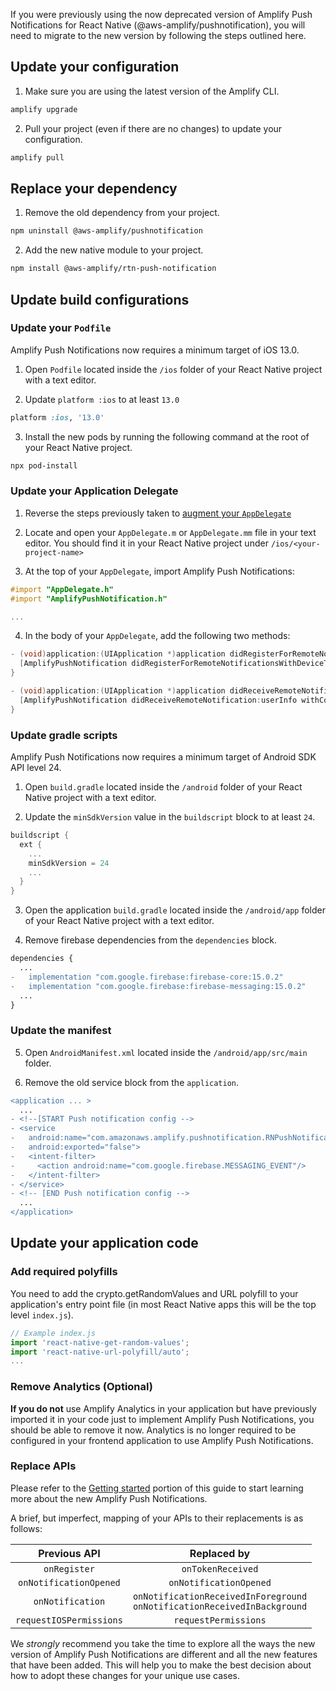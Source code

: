 If you were previously using the now deprecated version of Amplify Push Notifications for React Native (@aws-amplify/pushnotification), you will need to migrate to the new version by following the steps outlined here.

## Update your configuration

1. Make sure you are using the latest version of the Amplify CLI.

```bash
amplify upgrade
```

2. Pull your project (even if there are no changes) to update your configuration.

```bash
amplify pull
```

## Replace your dependency

1. Remove the old dependency from your project.

```bash
npm uninstall @aws-amplify/pushnotification
```

2. Add the new native module to your project.

```bash
npm install @aws-amplify/rtn-push-notification
```

## Update build configurations

<BlockSwitcher>
<Block name="iOS">

### Update your `Podfile`

Amplify Push Notifications now requires a minimum target of iOS 13.0.

1. Open `Podfile` located inside the `/ios` folder of your React Native project with a text editor.

2. Update `platform :ios` to at least `13.0`

```ruby
platform :ios, '13.0'
```

3. Install the new pods by running the following command at the root of your React Native project.

```bash
npx pod-install
```

### Update your Application Delegate

1. Reverse the steps previously taken to [augment your `AppDelegate`](https://github.com/react-native-push-notification/ios#augment-appdelegate)

2. Locate and open your `AppDelegate.m` or `AppDelegate.mm` file in your text editor. You should find it in your React Native project under `/ios/<your-project-name>`

3. At the top of your `AppDelegate`, import Amplify Push Notifications:

```objective-c
#import "AppDelegate.h"
#import "AmplifyPushNotification.h"

...
```

4. In the body of your `AppDelegate`, add the following two methods:

```objective-c
- (void)application:(UIApplication *)application didRegisterForRemoteNotificationsWithDeviceToken:(NSData *)deviceToken {
  [AmplifyPushNotification didRegisterForRemoteNotificationsWithDeviceToken:deviceToken];
}

- (void)application:(UIApplication *)application didReceiveRemoteNotification:(NSDictionary *)userInfo fetchCompletionHandler:(void (^)(UIBackgroundFetchResult result))completionHandler {
  [AmplifyPushNotification didReceiveRemoteNotification:userInfo withCompletionHandler:completionHandler];
}
```

</Block>
<Block name="Android">

### Update gradle scripts

Amplify Push Notifications now requires a minimum target of Android SDK API level 24.

1. Open `build.gradle` located inside the `/android` folder of your React Native project with a text editor.

2. Update the `minSdkVersion` value in the `buildscript` block to at least `24`.

```groovy
buildscript {
  ext {
    ...
    minSdkVersion = 24
    ...
  }
}
```

3. Open the application `build.gradle` located inside the `/android/app` folder of your React Native project with a text editor.

4. Remove firebase dependencies from the `dependencies` block.

```diff
dependencies {
  ...
-   implementation "com.google.firebase:firebase-core:15.0.2"
-   implementation "com.google.firebase:firebase-messaging:15.0.2"
  ...
}
```

### Update the manifest

5. Open `AndroidManifest.xml` located inside the `/android/app/src/main` folder.

6. Remove the old service block from the `application`.

```diff
<application ... >
  ...
- <!--[START Push notification config -->
- <service
-   android:name="com.amazonaws.amplify.pushnotification.RNPushNotificationMessagingService"
-   android:exported="false">
-   <intent-filter>
-     <action android:name="com.google.firebase.MESSAGING_EVENT"/>
-   </intent-filter>
- </service>
- <!-- [END Push notification config -->
  ...
</application>
```

</Block>
</BlockSwitcher>

## Update your application code

### Add required polyfills

You need to add the crypto.getRandomValues and URL polyfill to your application's entry point file (in most React Native apps this will be the top level `index.js`).

```js
// Example index.js
import 'react-native-get-random-values';
import 'react-native-url-polyfill/auto';
...
```

### Remove Analytics (Optional)

**If you do not** use Amplify Analytics in your application but have previously imported it in your code just to implement Amplify Push Notifications, you should be able to remove it now. Analytics is no longer required to be configured in your frontend application to use Amplify Push Notifications.

### Replace APIs

Please refer to the [Getting started](/lib/push-notifications/getting-started) portion of this guide to start learning more about the new Amplify Push Notifications.

A brief, but imperfect, mapping of your APIs to their replacements is as follows:

|      Previous API       |                                  Replaced by                                   |
| :---------------------: | :----------------------------------------------------------------------------: |
|      `onRegister`       |                               `onTokenReceived`                                |
| `onNotificationOpened`  |                             `onNotificationOpened`                             |
|    `onNotification`     | `onNotificationReceivedInForeground`<br />`onNotificationReceivedInBackground` |
| `requestIOSPermissions` |                              `requestPermissions`                              |

We _strongly_ recommend you take the time to explore all the ways the new version of Amplify Push Notifications are different and all the new features that have been added. This will help you to make the best decision about how to adopt these changes for your unique use cases.
